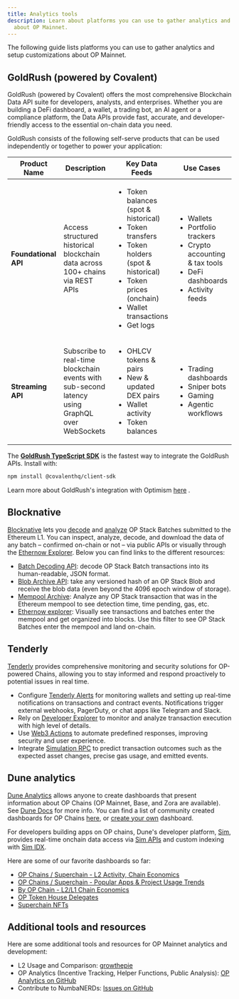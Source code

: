 ```yaml
---
title: Analytics tools
description: Learn about platforms you can use to gather analytics and setup customizations
  about OP Mainnet.
---
```

The following guide lists platforms you can use to gather analytics and setup customizations about OP Mainnet.

## GoldRush (powered by Covalent)

GoldRush (powered by Covalent) offers the most comprehensive Blockchain Data API suite for developers, analysts, and enterprises. Whether you are building a DeFi dashboard, a wallet, a trading bot, an AI agent or a compliance platform, the Data APIs provide fast, accurate, and developer-friendly access to the essential on-chain data you need. 

GoldRush consists of the following self-serve products that can be used independently or together to power your application:

| **Product Name** | **Description** | **Key Data Feeds** | **Use Cases** |
| --- | --- | --- | --- |
| **Foundational API** | Access structured historical blockchain data across 100+ chains via REST APIs | <ul><li>Token balances (spot & historical)</li><li>Token transfers</li><li>Token holders (spot & historical)</li><li>Token prices (onchain)</li><li>Wallet transactions</li><li>Get logs</li></ul> |<ul><li>Wallets</li><li>Portfolio trackers</li><li>Crypto accounting & tax tools</li><li>DeFi dashboards</li><li>Activity feeds</li></ul> |
| **Streaming API** | Subscribe to real-time blockchain events with sub-second latency using GraphQL over WebSockets | <ul><li>OHLCV tokens & pairs</li><li>New & updated DEX pairs</li><li>Wallet activity</li><li>Token balances</li></ul> | <ul><li>Trading dashboards</li><li>Sniper bots</li><li>Gaming</li><li>Agentic workflows</li></ul> |


The **[GoldRush TypeScript SDK](https://www.npmjs.com/package/@covalenthq/client-sdk)** is the fastest way to integrate the GoldRush APIs. Install with:

```bash
npm install @covalenthq/client-sdk
```
Learn more about GoldRush's integration with Optimism [here](https://goldrush.dev/docs/chains/optimism?utm_source=optimism&utm_medium=partner-docs) .

## Blocknative

[Blocknative](https://www.blocknative.com/) lets you [decode](http://docs.blocknative.com/ethernow/batch-decoder-api) and [analyze](https://docs.blocknative.com/blocknative-data-archive/blob-archive) OP Stack Batches submitted to the Ethereum L1. You can inspect, analyze, decode, and download the data of any batch – confirmed on-chain or not – via public APIs or visually through the [Ethernow Explorer](http://ethernow.xyz). Below you can find links to the different resources:

*   [Batch Decoding API](http://docs.blocknative.com/ethernow/batch-decoder-api): decode OP Stack Batch transactions into its human-readable, JSON format.
*   [Blob Archive API](https://docs.blocknative.com/blocknative-data-archive/blob-archive): take any versioned hash of an OP Stack Blob and receive the blob data (even beyond the 4096 epoch window of storage).
*   [Mempool Archive](https://docs.blocknative.com/blocknative-data-archive/mempool-archive): Analyze any OP Stack transaction that was in the Ethereum mempool to see detection time, time pending, gas, etc.
*   [Ethernow explorer](http://ethernow.xyz): Visually see transactions and batches enter the mempool and get organized into blocks. Use this filter to see OP Stack Batches enter the mempool and land on-chain.

## Tenderly

[Tenderly](https://tenderly.co/?mtm_campaign=ext-docs&mtm_kwd=optimism) provides comprehensive monitoring and security solutions for OP-powered Chains, allowing you to stay informed and respond proactively to potential issues in real time.

*   Configure [Tenderly Alerts](https://docs.tenderly.co/alerts/intro-to-alerts?mtm_campaign=ext-docs&mtm_kwd=optimism) for monitoring wallets and setting up real-time notifications on transactions and contract events. Notifications trigger external webhooks, PagerDuty, or chat apps like Telegram and Slack.
*   Rely on [Developer Explorer](https://docs.tenderly.co/developer-explorer?mtm_campaign=ext-docs&mtm_kwd=optimism) to monitor and analyze transaction execution with high level of details.
*   Use [Web3 Actions](https://docs.tenderly.co/web3-actions/intro-to-web3-actions?mtm_campaign=ext-docs&mtm_kwd=optimism) to automate predefined responses, improving security and user experience.
*   Integrate [Simulation RPC](https://docs.tenderly.co/simulations/single-simulations#simulate-via-rpc?mtm_campaign=ext-docs&mtm_kwd=optimism) to predict transaction outcomes such as the expected asset changes, precise gas usage, and emitted events.

## Dune analytics

[Dune Analytics](https://dune.com) allows anyone to create dashboards that present information about OP Chains (OP Mainnet, Base, and Zora are available). See [Dune Docs](https://dune.com/docs/) for more info.
You can find a list of community created dashboards for OP Chains [here](https://dune.com/browse/dashboards?q=tags%3Aop%2Coptimism%2Csuperchain\&order=trending\&time_range=24h), or [create your own](https://docs.dune.com/#queries) dashboard.

For developers building apps on OP chains, Dune's developer platform, [Sim](https://sim.dune.com/), provides real-time onchain data access via [Sim APIs](https://docs.sim.dune.com/) and custom indexing with [Sim IDX](https://docs.sim.dune.com/idx).

Here are some of our favorite dashboards so far:

*   [OP Chains / Superchain - L2 Activity, Chain Economics](https://dune.com/oplabspbc/op-stack-chains-l1-activity)
*   [OP Chains / Superchain - Popular Apps & Project Usage Trends](https://dune.com/oplabspbc/superchain-op-chains-apps-and-project-usage-trends)
*   [By OP Chain - L2/L1 Chain Economics](https://dune.com/oplabspbc/optimism-l2-l1-economics)
*   [OP Token House Delegates](https://dune.com/optimismfnd/optimism-op-token-house)
*   [Superchain NFTs](https://dune.com/oplabspbc/superchain-nfts)

## Additional tools and resources

Here are some additional tools and resources for OP Mainnet analytics and development:

*   L2 Usage and Comparison: [growthepie](https://www.growthepie.xyz/)
*   OP Analytics (Incentive Tracking, Helper Functions, Public Analysis): [OP Analytics on GitHub](https://github.com/ethereum-optimism/op-analytics)
*   Contribute to NumbaNERDs: [Issues on GitHub](https://github.com/ethereum-optimism/op-analytics/issues)

